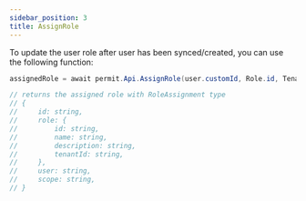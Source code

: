 ```yaml
---
sidebar_position: 3
title: AssignRole
---
```


To update the user role after user has been synced/created, you can use the following function:

```csharp
assignedRole = await permit.Api.AssignRole(user.customId, Role.id, Tenant.externalId);

// returns the assigned role with RoleAssignment type
// {
//     id: string,
//     role: {
//         id: string,
//         name: string,
//         description: string,
//         tenantId: string,
//     },
//     user: string,
//     scope: string,
// }
```
